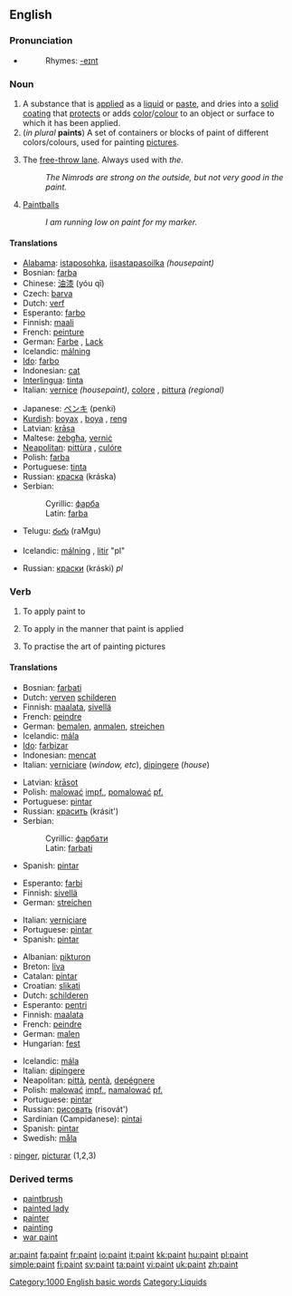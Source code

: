 ==English==
{{wikipedia}}

===Pronunciation===
*{{audio|en-us-paint.ogg|Audio (US)}}
*:Rhymes: [[Rhymes:English:-eɪnt|-eɪnt]]

===Noun===
{{en-noun}}

# A substance that is [[apply|applied]] as a [[liquid]] or [[paste]], and dries into a [[solid]] [[coating]] that [[protect]]s or adds [[color]]/[[colour]] to an object or surface to which it has been applied.
# (''in plural'' '''paints''') A set of containers or blocks of paint of different colors/colours, used for painting [[picture]]s.
# {{cattag2|Basketball|Slang}} The [[free-throw lane]].  Always used with ''the''.
#: ''The Nimrods are strong on the outside, but not very good in the paint.''
# {{cattag2|paintball|Slang}} [[paintball|Paintballs]]
#: ''I am running low on paint for my marker.''

====Translations====
{{trans-top|substance}}
*[[Alabama]]: [[istaposohka]], [[iisastapasoilka]] ''(housepaint)''
*Bosnian: [[farba#Bosnian|farba]] {{f}}
*Chinese: [[油漆]] (yóu qī)
*Czech: [[barva]] {{f}}
*Dutch: [[verf]] {{f}}
*Esperanto: [[farbo]]
*Finnish: [[maali]]
*French: [[peinture]] {{f}}
*German: [[Farbe]] {{f}}, [[Lack]] {{m}}
*Icelandic: [[málning]] {{f}}
*[[Ido]]: [[farbo]]
*Indonesian: [[cat#Indonesian|cat]]
*[[Interlingua]]: [[tinta]]
*Italian: [[vernice]] {{f}} ''(housepaint)'', [[colore]] {{m}}, [[pittura]] {{f}} ''(regional)''
{{trans-mid}}
*Japanese: [[ペンキ]] (penki)
*[[Kurdish]]: [[boyax]] {{f}}, [[boya]] {{f}}, [[reng]] {{m}}
*Latvian: [[krāsa]] {{f}}
*Maltese: [[żebgħa]], [[verniċ]]
*[[Neapolitan]]: [[pittùra]] {{f}}, [[culóre]] {{m}}
*Polish: [[farba#Polish|farba]] {{f}}
*Portuguese: [[tinta]] {{f}}
*Russian: [[краска]] (kráska) {{f}}
*Serbian:
*:Cyrillic: [[фарба#Serbian|фарба]] {{f}}
*:Latin: [[farba#Serbian|farba]] {{f}}
*Telugu: [[రంగు]] (raMgu)
{{trans-bottom}}

{{trans-top|paints: set of containers or blocks of paints of different colours}}
*Icelandic: [[málning]] {{f}}, [[litir]] {{m}} "pl"
{{trans-mid}}
*Russian: [[краски]] (kráski) ''pl''
{{trans-bottom}}

===Verb===
{{en-verb|paint}}

# {{transitive}} To apply paint to
# {{transitive}} To apply in the manner that paint is applied
# {{intransitive}} To practise the art of painting pictures

====Translations====

{{trans-top|apply paint to}}
*Bosnian: [[farbati#Bosnian|farbati]]
*Dutch: [[verven]] [[schilderen]]
*Finnish: [[maalata]], [[sivellä]]
*French: [[peindre]]
*German: [[bemalen]], [[anmalen]], [[streichen]]
*Icelandic: [[mála]]
*[[Ido]]: [[farbizar]]
*Indonesian: [[cat|mencat]]
*Italian: [[verniciare]] (''window, etc''), [[dipingere]] (''house'')
{{trans-mid}}
*Latvian: [[krāsot]]
*Polish: [[malować]] [[impf.]], [[pomalować]] [[pf.]]
*Portuguese: [[pintar]]
*Russian: [[красить]] (krásit')
*Serbian:
*:Cyrillic: [[фарбати#Serbian|фарбати]]
*:Latin: [[farbati#Serbian|farbati]]
*Spanish: [[pintar]]
{{trans-bottom}}

{{trans-top|apply in the manner of paint}}
*Esperanto: [[farbi]]
*Finnish: [[sivellä]]
*German: [[streichen]]
{{trans-mid}}
*Italian: [[verniciare]]
*Portuguese: [[pintar]]
*Spanish: [[pintar]]
{{trans-bottom}}

{{trans-top|practise the art of painting pictures}}
*Albanian: [[pikturon]]
*Breton: [[liva]]
*Catalan: [[pintar]]
*Croatian: [[slikati]]
*Dutch: [[schilderen]]
*Esperanto: [[pentri]]
*Finnish: [[maalata]]
*French: [[peindre]]
*German: [[malen]]
*Hungarian: [[fest]]
{{trans-mid}}
*Icelandic: [[mála]]
*Italian: [[dipingere]]
*Neapolitan: [[pittà]], [[pentà]], [[depégnere]]
*Polish: [[malować]] [[impf.]], [[namalować]] [[pf.]]
*Portuguese: [[pintar]]
*Russian: [[рисовать]] (risovát')
*Sardinian (Campidanese): [[pintai]]
*Spanish: [[pintar]]
*Swedish: [[måla]]
{{trans-bottom}}

{{checktrans}}
{{trans-top|Translations to be checked}}
{{ttbc|Interlingua}}: [[pinger]], [[picturar]] (1,2,3)
{{trans-mid}}
{{trans-bottom}}

===Derived terms===
*[[paintbrush]]
*[[painted lady]]
*[[painter]]
*[[painting]]
*[[war paint]]

[[Category:1000 English basic words]]
[[Category:Liquids]]

[[ar:paint]]
[[fa:paint]]
[[fr:paint]]
[[io:paint]]
[[it:paint]]
[[kk:paint]]
[[hu:paint]]
[[pl:paint]]
[[simple:paint]]
[[fi:paint]]
[[sv:paint]]
[[ta:paint]]
[[vi:paint]]
[[uk:paint]]
[[zh:paint]]